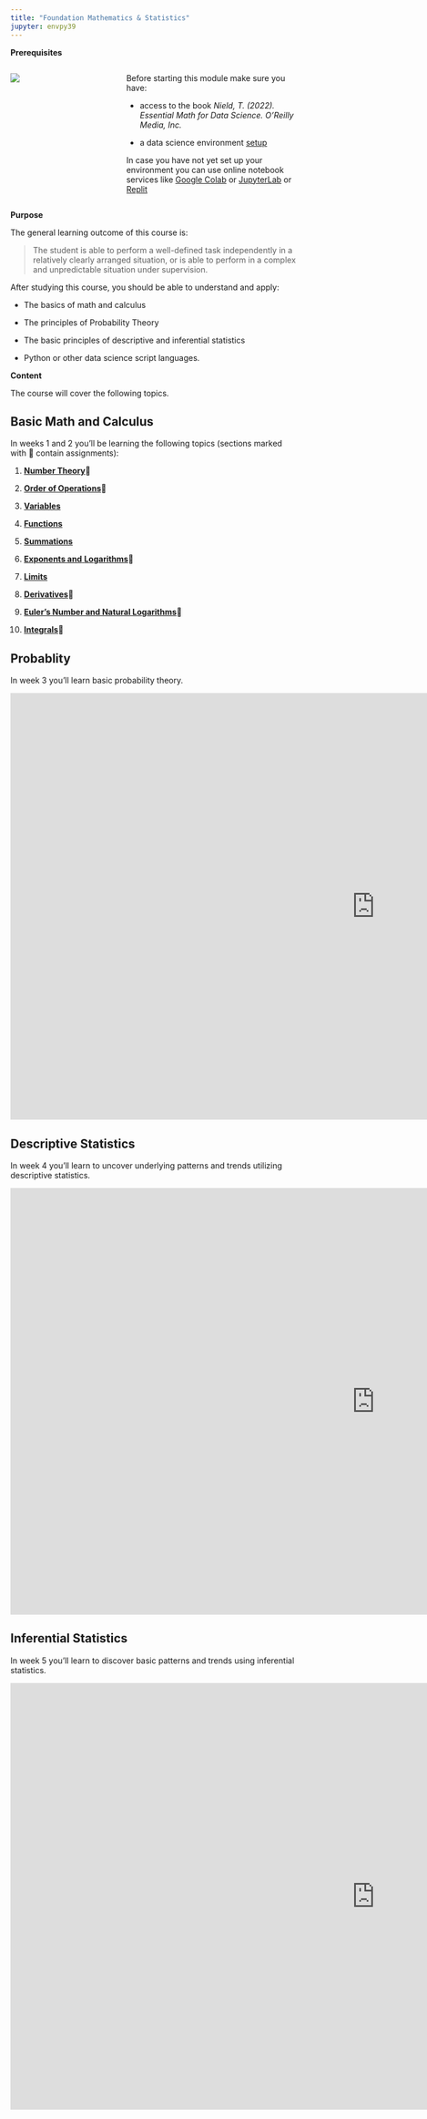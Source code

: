 ```yaml
---
title: "Foundation Mathematics & Statistics"
jupyter: envpy39
---
```


**Prerequisites**

::: columns
::: {.column width="30%"}
![](images/bookcover.jpeg)
:::

::: {.column width="5%"}
:::

::: {.column width="65%"}
Before starting this module make sure you have:

-   access to the book *Nield, T. (2022). Essential Math for Data Science. O'Reilly Media, Inc.*

-   a data science environment [setup](https://businessdatasolutions.github.io/datamining-course/book/setup.html){target="_blank"}

In case you have not yet set up your environment you can use online notebook services like [Google Colab](https://youtu.be/inN8seMm7UI){target="_blank"} or [JupyterLab](https://jupyter.org/try-jupyter/lab/?path=notebooks%2FIntro.ipynb){target="_blank"} or [Replit](https://replit.com/){target="_blank"}
:::
:::

**Purpose**

The general learning outcome of this course is:

> The student is able to perform a well-defined task independently in a relatively clearly arranged situation, or is able to perform in a complex and unpredictable situation under supervision.

After studying this course, you should be able to understand and apply:

-   The basics of math and calculus

-   The principles of Probability Theory

-   The basic principles of descriptive and inferential statistics

-   Python or other data science script languages.

**Content**

The course will cover the following topics.

::: panel-tabset
## Basic Math and Calculus

In weeks 1 and 2 you'll be learning the following topics (sections marked with 🤔 contain assignments):

1.  [**Number Theory**](numbertheory.html)🤔

2.  [**Order of Operations**](orderofoperations.html)🤔

3.  [**Variables**](variables.html)

4.  [**Functions**](functions.html)

5.  [**Summations**](summations.html)

6.  [**Exponents and** **Logarithms**](exponentslogs.html)🤔

7.  [**Limits**](limits.html)

8.  [**Derivatives**](derivatives.html)🤔

9.  [**Euler's Number and Natural Logarithms**](euler.html)🤔

10. [**Integrals**](integrals.html)🤔

## Probablity

In week 3 you'll learn basic probability theory.

```{=html}
<div class="ratio ratio-16x9 m-5 w-75">
<iframe src="https://docs.google.com/presentation/d/e/2PACX-1vT3SvnxWTorB-cR-6rGYE3hqkxuXI-L_IUhY7UbDO6oKCgEaJZeAOrbu0gQMl6uPQ/embed?start=false&loop=false&delayms=3000" frameborder="0" width="1280" height="749" allowfullscreen="true" mozallowfullscreen="true" webkitallowfullscreen="true"></iframe>
</div>
```
## Descriptive Statistics

In week 4 you'll learn to uncover underlying patterns and trends utilizing descriptive statistics.

```{=html}
<div class="ratio ratio-16x9 m-5 w-75">
<iframe src="https://docs.google.com/presentation/d/e/2PACX-1vTx1rlS1NFArG2x_R3QVix2mMwmzWHbNcjiBhwSUgeazOtdKLCZA4Wm12g-syT2vw/embed?start=false&loop=false&delayms=3000" frameborder="0" width="1280" height="749" allowfullscreen="true" mozallowfullscreen="true" webkitallowfullscreen="true"></iframe>
</div>
```
## Inferential Statistics

In week 5 you'll learn to discover basic patterns and trends using inferential statistics.

```{=html}
<div class="ratio ratio-16x9 m-5 w-75">
<iframe src="https://docs.google.com/presentation/d/e/2PACX-1vQeWOtUl7-85zg4N2Om65w2ywjFiZvxRFWUdT-E9axM1V3JRo-sk491Zx8bLN_pdQ/embed?start=false&loop=false&delayms=3000" frameborder="0" width="1280" height="749" allowfullscreen="true" mozallowfullscreen="true" webkitallowfullscreen="true"></iframe>
</div>
```
:::
